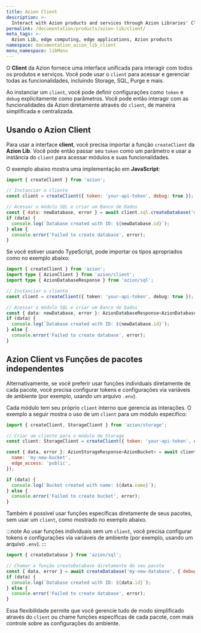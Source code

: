 ```yaml
---
title: Azion Client
description: >-
  Interact with Azion products and services through Azion Libraries' Client interface.
permalink: /documentation/products/azion-lib/client/
meta_tags: >-
  Azion Lib, edge computing, edge applications, Azion products
namespace: documentation_azion_lib_client
menu_namespace: libMenu
---
```



O **Client** da Azion fornece uma interface unificada para interagir com todos os produtos e serviços. Você pode usar o `client` para acessar e gerenciar todas as funcionalidades, incluindo Storage, SQL, Purge e mais.

Ao instanciar um `client`, você pode definir configurações como `token` e `debug` explicitamente como parâmetros. Você pode então interagir com as funcionalidades da Azion diretamente através do `client`, de maneira simplificada e centralizada.

## Usando o Azion Client

Para usar a interface **client**, você precisa importar a função `createClient` da **Azion Lib**. Você pode então passar seu `token` como um parâmetro e usar a instância do `client` para acessar módulos e suas funcionalidades.

O exemplo abaixo mostra uma implementação em **JavaScript**:

```js
import { createClient } from 'azion';

// Instanciar o cliente
const client = createClient({ token: 'your-api-token', debug: true });

// Acessar o módulo SQL e criar um Banco de Dados
const { data: newDatabase, error } = await client.sql.createDatabase('my-new-database');
if (data) {
  console.log(`Database created with ID: ${newDatabase.id}`);
} else {
  console.error('Failed to create database', error);
}
```

Se você estiver usando TypeScript, pode importar os tipos apropriados como no exemplo abaixo:

```ts
import { createClient } from 'azion';
import type { AzionClient } from 'azion/client';
import type { AzionDatabaseResponse } from 'azion/sql';

// Instanciar o cliente
const client = createClient({ token: 'your-api-token', debug: true });

// Acessar o módulo SQL e criar um Banco de Dados
const { data: newDatabase, error }: AzionDatabaseResponse<AzionDatabase> = await client.sql.createDatabase('my-new-database');
if (data) {
  console.log(`Database created with ID: ${newDatabase.id}`);
} else {
  console.error('Failed to create database', error);
}
```

## Azion Client vs Funções de pacotes independentes

Alternativamente, se você preferir usar funções individuais diretamente de cada pacote, você precisa configurar tokens e configurações via variáveis de ambiente (por exemplo, usando um arquivo `.env`).

Cada módulo tem seu próprio `client` interno que gerencia as interações. O exemplo a seguir mostra o uso de um `client` para um módulo específico:

```js
import { createClient, StorageClient } from 'azion/storage';

// Criar um cliente para o módulo de Storage
const client: StorageClient = createClient({ token: 'your-api-token', debug: true });

const { data, error }: AzionStorageResponse<AzionBucket> = await client.createBucket({
  name: 'my-new-bucket',
  edge_access: 'public',
});

if (data) {
  console.log(`Bucket created with name: ${data.name}`);
} else {
  console.error('Failed to create bucket', error);
}
```

Também é possível usar funções específicas diretamente de seus pacotes, sem usar um `client`, como mostrado no exemplo abaixo.

:::note
Ao usar funções individuais sem um `client`, você precisa configurar tokens e configurações via variáveis de ambiente (por exemplo, usando um arquivo `.env`).
:::

```js
import { createDatabase } from 'azion/sql';

// Chamar a função createDatabase diretamente do seu pacote
const { data, error } = await createDatabase('my-new-database', { debug: true });
if (data) {
  console.log(`Database created with ID: ${data.id}`);
} else {
  console.error('Failed to create database', error);
}
```

Essa flexibilidade permite que você gerencie tudo de modo simplificado através do `client` ou chame funções específicas de cada pacote, com mais controle sobre as configurações do ambiente.
